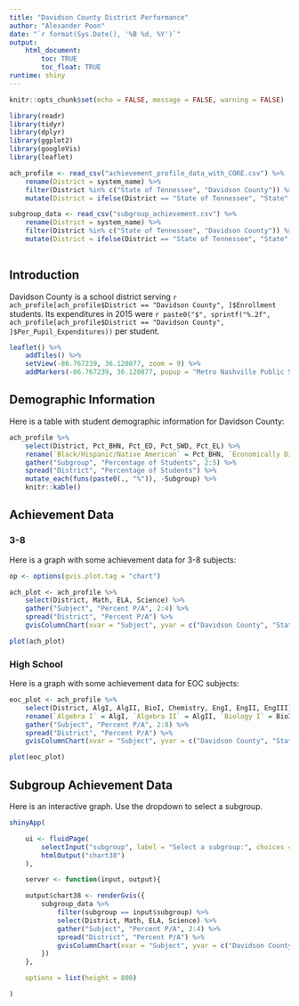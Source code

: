 ```yaml
---
title: "Davidson County District Performance"
author: "Alexander Poon"
date: "`r format(Sys.Date(), '%B %d, %Y')`"
output: 
    html_document:
        toc: TRUE
        toc_float: TRUE
runtime: shiny
---
```


```r

knitr::opts_chunk$set(echo = FALSE, message = FALSE, warning = FALSE)

library(readr)
library(tidyr)
library(dplyr)
library(ggplot2)
library(googleVis)
library(leaflet)

ach_profile <- read_csv("achievement_profile_data_with_CORE.csv") %>%
    rename(District = system_name) %>%
    filter(District %in% c("State of Tennessee", "Davidson County")) %>%
    mutate(District = ifelse(District == "State of Tennessee", "State", District))

subgroup_data <- read_csv("subgroup_achievement.csv") %>%
    rename(District = system_name) %>%
    filter(District %in% c("State of Tennessee", "Davidson County")) %>%
    mutate(District = ifelse(District == "State of Tennessee", "State", District))
    
```

## Introduction

Davidson County is a school district serving `r ach_profile[ach_profile$District == "Davidson County", ]$Enrollment` students. Its expenditures in 2015 were `r paste0("$", sprintf("%.2f", ach_profile[ach_profile$District == "Davidson County", ]$Per_Pupil_Expenditures))` per student.

``` r

leaflet() %>%
    addTiles() %>%
    setView(-86.767239, 36.120877, zoom = 9) %>%
    addMarkers(-86.767239, 36.120877, popup = "Metro Nashville Public Schools")

```

## Demographic Information

Here is a table with student demographic information for Davidson County:

```r

ach_profile %>%
    select(District, Pct_BHN, Pct_ED, Pct_SWD, Pct_EL) %>%
    rename(`Black/Hispanic/Native American` = Pct_BHN, `Economically Disadvantaged` = Pct_ED, `Students with Disabilities` = Pct_SWD, `English Learners` = Pct_EL) %>%
    gather("Subgroup", "Percentage of Students", 2:5) %>%
    spread("District", "Percentage of Students") %>%
    mutate_each(funs(paste0(., "%")), -Subgroup) %>%
    knitr::kable()

```

## Achievement Data

### 3-8

Here is a graph with some achievement data for 3-8 subjects:

``` r

op <- options(gvis.plot.tag = "chart")

ach_plot <- ach_profile %>%
    select(District, Math, ELA, Science) %>%
    gather("Subject", "Percent P/A", 2:4) %>%
    spread("District", "Percent P/A") %>%
    gvisColumnChart(xvar = "Subject", yvar = c("Davidson County", "State"), options = list(title = "Achievement in 3-8 Subjects", width = 850, height = 500))

plot(ach_plot)

```

### High School

Here is a graph with some achievement data for EOC subjects:

``` r

eoc_plot <- ach_profile %>%
    select(District, AlgI, AlgII, BioI, Chemistry, EngI, EngII, EngIII) %>%
    rename(`Algebra I` = AlgI, `Algebra II` = AlgII, `Biology I` = BioI, `English I` = EngI, `English II` = EngII, `English III` = EngIII) %>%
    gather("Subject", "Percent P/A", 2:8) %>%
    spread("District", "Percent P/A") %>%
    gvisColumnChart(xvar = "Subject", yvar = c("Davidson County", "State"), options = list(title = "Achievement in EOC Subjects", width = 900, height = 500))

plot(eoc_plot)

```

## Subgroup Achievement Data

Here is an interactive graph. Use the dropdown to select a subgroup.

``` r

shinyApp(

    ui <- fluidPage(
        selectInput("subgroup", label = "Select a subgroup:", choices = unique(subgroup_data$subgroup)),
        htmlOutput("chart38")
    ),

    server <- function(input, output){

    output$chart38 <- renderGvis({
        subgroup_data %>%
            filter(subgroup == input$subgroup) %>%
            select(District, Math, ELA, Science) %>%
            gather("Subject", "Percent P/A", 2:4) %>%
            spread("District", "Percent P/A") %>%
            gvisColumnChart(xvar = "Subject", yvar = c("Davidson County", "State"), options = list(title = "Achievement in 3-8 Subjects", width = 750, height = 500, vAxis = "{baseline: 0, maxValue: 100}"))
        })
    },

    options = list(height = 800)

)

```
